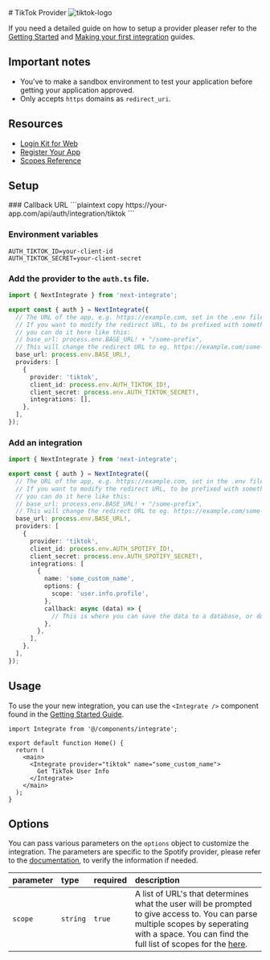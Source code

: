 
<div className="flex w-full items-center justify-between gap-4">
  # TikTok Provider
  <Image src="/icons/tiktok.svg" alt="tiktok-logo" width={48} height={48} />
</div>

If you need a detailed guide on how to setup a provider pleaser refer to the [Getting Started](/docs/getting-started) and [Making your first integration](/docs/making-your-first-integration) guides.

## Important notes

- You’ve to make a sandbox environment to test your application before getting your application approved.
- Only accepts `https` domains as `redirect_uri`.

## Resources

- [Login Kit for Web](https://developers.tiktok.com/doc/login-kit-web/)
- [Register Your App](https://developers.tiktok.com/doc/getting-started-create-an-app)
- [Scopes Reference](https://developers.tiktok.com/doc/tiktok-api-scopes)

## Setup

<Steps>
### Callback URL
```plaintext copy
https://your-app.com/api/auth/integration/tiktok
```

### Environment variables

```.env filename=".env.local" copy
AUTH_TIKTOK_ID=your-client-id
AUTH_TIKTOK_SECRET=your-client-secret
```

### Add the provider to the `auth.ts` file.

```ts filename="auth.ts" copy {11-16}
import { NextIntegrate } from 'next-integrate';

export const { auth } = NextIntegrate({
  // The URL of the app, e.g. https://example.com, set in the .env file.
  // If you want to modify the redirect URL, to be prefixed with something else,
  // you can do it here like this:
  // base_url: process.env.BASE_URL! + "/some-prefix",
  // This will change the redirect URL to eg. https://example.com/some-prefix/api/auth/integrations/google
  base_url: process.env.BASE_URL!,
  providers: [
    {
      provider: 'tiktok',
      client_id: process.env.AUTH_TIKTOK_ID!,
      client_secret: process.env.AUTH_TIKTOK_SECRET!,
      integrations: [],
    },
  ],
});
```

### Add an integration

```ts copy filename="auth.ts" {16-24}
import { NextIntegrate } from 'next-integrate';

export const { auth } = NextIntegrate({
  // The URL of the app, e.g. https://example.com, set in the .env file.
  // If you want to modify the redirect URL, to be prefixed with something else,
  // you can do it here like this:
  // base_url: process.env.BASE_URL! + "/some-prefix",
  // This will change the redirect URL to eg. https://example.com/some-prefix/api/auth/integrations/google
  base_url: process.env.BASE_URL!,
  providers: [
    {
      provider: 'tiktok',
      client_id: process.env.AUTH_SPOTIFY_ID!,
      client_secret: process.env.AUTH_SPOTIFY_SECRET!,
      integrations: [
        {
          name: 'some_custom_name',
          options: {
            scope: 'user.info.profile',
          },
          callback: async (data) => {
            // This is where you can save the data to a database, or do something else with it.
          },
        },
      ],
    },
  ],
});
```

</Steps>

## Usage

To use the your new integration, you can use the `<Integrate />` component found in the [Getting Started Guide]("docs/getting-started#create-an-integrate-components").

```tsx copy {1, 6-8}
import Integrate from '@/components/integrate';

export default function Home() {
  return (
    <main>
      <Integrate provider="tiktok" name="some_custom_name">
        Get TikTok User Info
      </Integrate>
    </main>
  );
}
```

## Options

You can pass various parameters on the `options` object to customize the integration. The parameters are specific to the Spotify provider, please refer to the [documentation](https://developers.tiktok.com/doc/login-kit-web/), to verify the information if needed.

| parameter | type     | required | description                                                                                                                                                                                                                                           |
| :-------- | :------- | :------- | :---------------------------------------------------------------------------------------------------------------------------------------------------------------------------------------------------------------------------------------------------- |
| `scope`   | `string` | `true`   | A list of URL's that determines what the user will be prompted to give access to. You can parse multiple scopes by seperating with a space. You can find the full list of scopes for the [here](https://developers.tiktok.com/doc/tiktok-api-scopes). |
